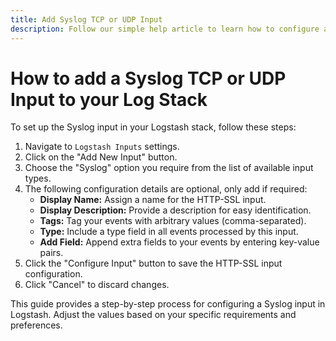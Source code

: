 ```yaml
---
title: Add Syslog TCP or UDP Input
description: Follow our simple help article to learn how to configure a Syslog TCP or UDP Input on your Logstash Instance
---
```


# How to add a Syslog TCP or UDP Input to your Log Stack

To set up the Syslog input in your Logstash stack, follow these steps:

1. Navigate to `Logstash Inputs` settings.
2. Click on the "Add New Input" button.
3. Choose the "Syslog" option you require from the list of available input types.
4. The following configuration details are optional, only add if required:
   - **Display Name:** Assign a name for the HTTP-SSL input.
   - **Display Description:** Provide a description for easy identification.
   - **Tags:** Tag your events with arbitrary values (comma-separated).
   - **Type:** Include a type field in all events processed by this input.
   - **Add Field:** Append extra fields to your events by entering key-value pairs.
5. Click the "Configure Input" button to save the HTTP-SSL input configuration.
6. Click "Cancel" to discard changes.

This guide provides a step-by-step process for configuring a Syslog input in Logstash. 
Adjust the values based on your specific requirements and preferences.
